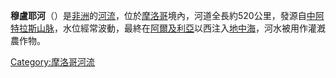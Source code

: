 '''穆盧耶河'''（{{Lang-ar|'''وادي ملوية'''}}）是[[非洲|非洲]]的[[河流|河流]]，位於[[摩洛哥|摩洛哥]]境內，河道全長約520公里，發源自[[中阿特拉斯山脉|中阿特拉斯山脉]]，水位經常波動，最終在[[阿爾及利亞|阿爾及利亞]]以西注入[[地中海|地中海]]，河水被用作灌漑農作物。

{{DEFAULTSORT:Moulouya}}
[[Category:摩洛哥河流|Category:摩洛哥河流]]

{{Morocco-stub}}
